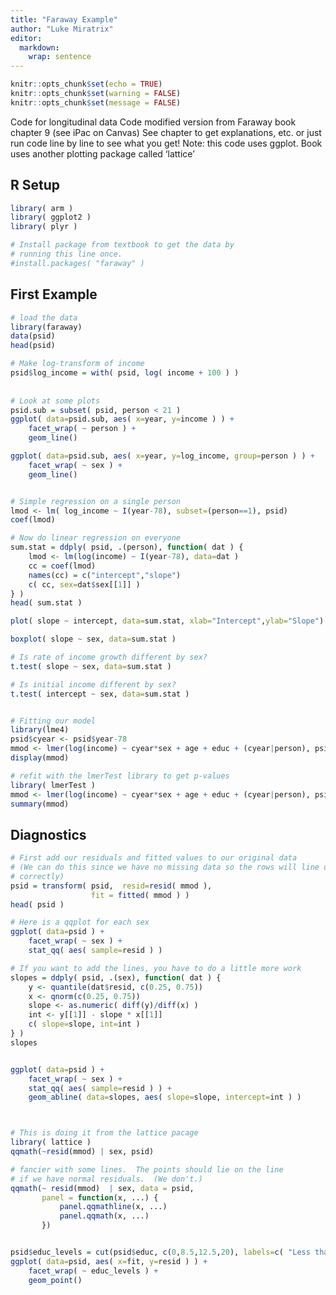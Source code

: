 ```yaml
---
title: "Faraway Example"
author: "Luke Miratrix"
editor: 
  markdown: 
    wrap: sentence
---
```


```r
knitr::opts_chunk$set(echo = TRUE)
knitr::opts_chunk$set(warning = FALSE)
knitr::opts_chunk$set(message = FALSE)
```

Code for longitudinal data Code modified version from Faraway book chapter 9 (see iPac on Canvas) See chapter to get explanations, etc. or just run code line by line to see what you get!
Note: this code uses ggplot.
Book uses another plotting package called 'lattice'

## R Setup

```r
library( arm )
library( ggplot2 )
library( plyr )

# Install package from textbook to get the data by 
# running this line once.
#install.packages( "faraway" )
```

## First Example

```r
# load the data
library(faraway)
data(psid)
head(psid)

# Make log-transform of income
psid$log_income = with( psid, log( income + 100 ) )
                            
                            
# Look at some plots
psid.sub = subset( psid, person < 21 )
ggplot( data=psid.sub, aes( x=year, y=income ) ) +
    facet_wrap( ~ person ) +
    geom_line()

ggplot( data=psid.sub, aes( x=year, y=log_income, group=person ) ) +
    facet_wrap( ~ sex ) +
    geom_line()


# Simple regression on a single person
lmod <- lm( log_income ~ I(year-78), subset=(person==1), psid)
coef(lmod)

# Now do linear regression on everyone
sum.stat = ddply( psid, .(person), function( dat ) {
    lmod <- lm(log(income) ~ I(year-78), data=dat )
    cc = coef(lmod)
    names(cc) = c("intercept","slope")
    c( cc, sex=dat$sex[[1]] )
} )
head( sum.stat )

plot( slope ~ intercept, data=sum.stat, xlab="Intercept",ylab="Slope")

boxplot( slope ~ sex, data=sum.stat )

# Is rate of income growth different by sex?
t.test( slope ~ sex, data=sum.stat )

# Is initial income different by sex?
t.test( intercept ~ sex, data=sum.stat )


# Fitting our model
library(lme4)
psid$cyear <- psid$year-78
mmod <- lmer(log(income) ~ cyear*sex + age + educ + (cyear|person), psid)
display(mmod)

# refit with the lmerTest library to get p-values
library( lmerTest )
mmod <- lmer(log(income) ~ cyear*sex + age + educ + (cyear|person), psid)
summary(mmod)
```

## Diagnostics

```r
# First add our residuals and fitted values to our original data
# (We can do this since we have no missing data so the rows will line up
# correctly)
psid = transform( psid,  resid=resid( mmod ),
                  fit = fitted( mmod ) )
head( psid )

# Here is a qqplot for each sex
ggplot( data=psid ) +
    facet_wrap( ~ sex ) +
    stat_qq( aes( sample=resid ) )

# If you want to add the lines, you have to do a little more work
slopes = ddply( psid, .(sex), function( dat ) {
    y <- quantile(dat$resid, c(0.25, 0.75))
    x <- qnorm(c(0.25, 0.75))
    slope <- as.numeric( diff(y)/diff(x) )
    int <- y[[1]] - slope * x[[1]]
    c( slope=slope, int=int )
} )
slopes


ggplot( data=psid ) +
    facet_wrap( ~ sex ) +
    stat_qq( aes( sample=resid ) ) +
    geom_abline( data=slopes, aes( slope=slope, intercept=int ) )



# This is doing it from the lattice pacage
library( lattice )
qqmath(~resid(mmod) | sex, psid)

# fancier with some lines.  The points should lie on the line
# if we have normal residuals.  (We don't.)
qqmath(~ resid(mmod)  | sex, data = psid,
       panel = function(x, ...) {
           panel.qqmathline(x, ...)
           panel.qqmath(x, ...)
       })


psid$educ_levels = cut(psid$educ, c(0,8.5,12.5,20), labels=c( "Less than HS", "HS", "Beyond HS" ) )
ggplot( data=psid, aes( x=fit, y=resid ) ) +
    facet_wrap( ~ educ_levels ) +
    geom_point()
```
